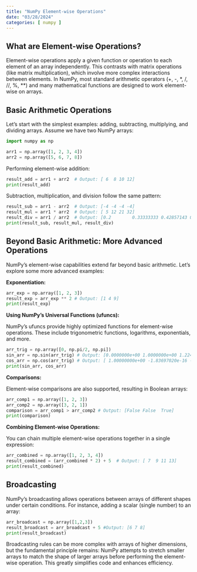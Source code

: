 ```yaml
---
title: "NumPy Element-wise Operations"
date: "03/28/2024"
categories: [ numpy ]
---
```


## What are Element-wise Operations?

Element-wise operations apply a given function or operation to each element of an array independently.  This contrasts with matrix operations (like matrix multiplication), which involve more complex interactions between elements.  In NumPy, most standard arithmetic operators (+, -, *, /, //, %, **) and many mathematical functions are designed to work element-wise on arrays.

## Basic Arithmetic Operations

Let's start with the simplest examples: adding, subtracting, multiplying, and dividing arrays.  Assume we have two NumPy arrays:

```python
import numpy as np

arr1 = np.array([1, 2, 3, 4])
arr2 = np.array([5, 6, 7, 8])
```

Performing element-wise addition:

```python
result_add = arr1 + arr2  # Output: [ 6  8 10 12]
print(result_add)
```

Subtraction, multiplication, and division follow the same pattern:

```python
result_sub = arr1 - arr2  # Output: [-4 -4 -4 -4]
result_mul = arr1 * arr2  # Output: [ 5 12 21 32]
result_div = arr1 / arr2  # Output: [0.2        0.33333333 0.42857143 0.5       ]
print(result_sub, result_mul, result_div)
```

## Beyond Basic Arithmetic:  More Advanced Operations

NumPy's element-wise capabilities extend far beyond basic arithmetic.  Let's explore some more advanced examples:

**Exponentiation:**

```python
arr_exp = np.array([1, 2, 3])
result_exp = arr_exp ** 2 # Output: [1 4 9]
print(result_exp)

```

**Using NumPy's Universal Functions (ufuncs):**

NumPy's ufuncs provide highly optimized functions for element-wise operations.  These include trigonometric functions, logarithms, exponentials, and more.

```python
arr_trig = np.array([0, np.pi/2, np.pi])
sin_arr = np.sin(arr_trig) # Output: [0.0000000e+00 1.0000000e+00 1.2246468e-16]
cos_arr = np.cos(arr_trig) # Output: [ 1.00000000e+00 -1.83697020e-16 -1.00000000e+00]
print(sin_arr, cos_arr)

```

**Comparisons:**

Element-wise comparisons are also supported, resulting in Boolean arrays:

```python
arr_comp1 = np.array([1, 2, 3])
arr_comp2 = np.array([3, 2, 1])
comparison = arr_comp1 > arr_comp2 # Output: [False False  True]
print(comparison)

```

**Combining Element-wise Operations:**

You can chain multiple element-wise operations together in a single expression:

```python
arr_combined = np.array([1, 2, 3, 4])
result_combined = (arr_combined * 2) + 5  # Output: [ 7  9 11 13]
print(result_combined)
```

##  Broadcasting

NumPy's broadcasting allows operations between arrays of different shapes under certain conditions. For instance, adding a scalar (single number) to an array:

```python
arr_broadcast = np.array([1,2,3])
result_broadcast = arr_broadcast + 5 #Output: [6 7 8]
print(result_broadcast)

```

Broadcasting rules can be more complex with arrays of higher dimensions, but the fundamental principle remains: NumPy attempts to stretch smaller arrays to match the shape of larger arrays before performing the element-wise operation.  This greatly simplifies code and enhances efficiency.



